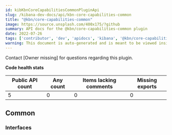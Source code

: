 ```yaml
---
id: kibKbnCoreCapabilitiesCommonPluginApi
slug: /kibana-dev-docs/api/kbn-core-capabilities-common
title: "@kbn/core-capabilities-common"
image: https://source.unsplash.com/400x175/?github
summary: API docs for the @kbn/core-capabilities-common plugin
date: 2022-07-26
tags: ['contributor', 'dev', 'apidocs', 'kibana', '@kbn/core-capabilities-common']
warning: This document is auto-generated and is meant to be viewed inside our experimental, new docs system. Reach out in #docs-engineering for more info.
---
```




Contact [Owner missing] for questions regarding this plugin.

**Code health stats**

| Public API count  | Any count | Items lacking comments | Missing exports |
|-------------------|-----------|------------------------|-----------------|
| 5 | 0 | 0 | 0 |

## Common

### Interfaces
<DocDefinitionList data={kbnCoreCapabilitiesCommonObj.common.interfaces}/>

